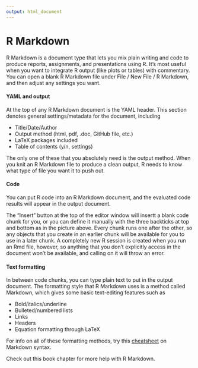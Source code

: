 ```yaml
---
output: html_document
---
```


# R Markdown

R Markdown is a document type that lets you mix plain writing and code to produce reports, assignments, and presentations using R. It’s most useful when you want to integrate R output (like plots or tables) with commentary. You can open a blank R Markdown file under File / New File / R Markdown, and then adjust any settings you want.

#### YAML and output

At the top of any R Markdown document is the YAML header. This section denotes general settings/metadata for the document, including

* Title/Date/Author
* Output method (html, pdf, .doc, GitHub file, etc.)
* LaTeX packages included
* Table of contents (y/n, settings)

The only one of these that you absolutely need is the output method. When you knit an R Markdown file to produce a clean output, R needs to know what type of file you want it to push out.

#### Code
You can put R code into an R Markdown document, and the evaluated code results will appear in the output document.

The "Insert" button at the top of the editor window will insertt a blank code chunk for you, or you can define it manually with the three backticks at top and bottom as in the picture above. Every chunk runs one after the other, so any objects that you create in an earlier chunk will be available for you to use in a later chunk. A completely new R session is created when you run an Rmd file, however, so anything that you don’t explicitly access in the document won’t be available, and calling on it will throw an error.

#### Text formatting

In between code chunks, you can type plain text to put in the output document. The formatting style that R Markdown uses is a method called Markdown, which gives some basic text-editing features such as

* Bold/italics/underline
* Bulleted/numbered lists
* Links
* Headers
* Equation formatting through LaTeX

For info on all of these formatting methods, try this [cheatsheet](https://rstudio.com/wp-content/uploads/2015/02/rmarkdown-cheatsheet.pdf) on Markdown syntax.

Check out this book chapter for more help with R Markdown.